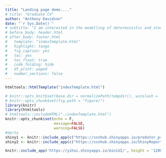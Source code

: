 ```yaml
---
title: "Landing page demo...."
# title: "Graduate CV"
author: "Anthony Davidson"
date: "`r Sys.Date()`"
# subtitle: "I am interested in the modelling of deterministic and stochastic processes with a focus on ecological systems. I put a open-science spin on my work where computational reproducibility comes first."
# before_body: header.html
# after_body: footer.html
#   template: "indexTemplate.html"
#	highlight: tango
#	fig_caption: yes
#	toc: yes
#	toc_float: true
#	code_folding: hide
#	df_print: paged
#	number_sections: false
---
```


```r
htmltools::htmlTemplate("indexTemplate.html")
```

<!-- # Geo-spatial apps {.tabset} -->

```r
# knitr::opts_knit$set(base.dir = normalizePath(tempdir(), winslash = '/'))
# knitr::opts_chunk$set(fig.path = "figure/")
library(knitr)
library(htmltools)
# htmltools::includeHTML("./indexTemplate.html")
knitr::opts_chunk$set(echo = F,
                      message=FALSE,
                      warning=FALSE)
#darta
shiny1 <- knitr::include_app(c("https://ssnhub.shinyapps.io/predator_prey_simulation1/"))
shiny2 <- knitr::include_app(c("https://ssnhub.shinyapps.io/ShinyReportPlanner/"))

```

<!-- ### Current shiny apps -->


<!-- | `r #shiny1`                                                   | `r #shiny2`                                            | -->
<!-- | ------------------------------------------------------------ | ----------------------------------------------------- | -->
<!-- | A simple population simulation to understand demographic proceses that can impact population abundance in the future. | A new app to help link plannng with graduate research | -->

<!-- Mapping widget -->

```r
knitr::include_app('https://yihui.shinyapps.io/miniUI/', height = '1200px')
```

<!-- # CV {.tabset} -->

<!-- ```{r child = "fullCV.Rmd", echo = F, results= 'asis', eval= F} -->

<!-- ``` -->

